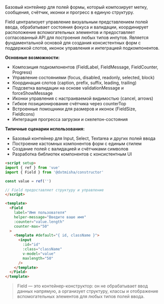 Базовый контейнер для полей формы, который композирует метку, сообщения, счётчик, иконки и прогресс в единую структуру.

Field централизует управление визуальным представлением полей ввода, обрабатывает состояния фокуса и валидации, координирует расположение вспомогательных элементов и предоставляет согласованный API для построения любых типов инпутов. Является фундаментальной основой для создания консистентных форм с поддержкой слотов, иконок управления и интеграцией подкомпонентов.

**Основные возможности:**

- Композиция подкомпонентов (FieldLabel, FieldMessage, FieldCounter, Progress)
- Управление состояниями (focus, disabled, readonly, selected, block)
- Координация слотов (caption, prefix, suffix, leading, trailing)
- Подсветка валидации на основе validationMessage и forceShowMessage
- Иконки управления с настраиваемой видимостью (cancel, arrows)
- Гибкое позиционирование счётчика через counterTop
- Встроенные помощники для размеров и иконок (FieldSize, FieldIcons)
- Интеграция прогресса загрузки и скелетон-состояния

**Типичные сценарии использования:**

- Базовый контейнер для Input, Select, Textarea и других полей ввода
- Построение кастомных компонентов форм с единым стилем
- Создание полей с валидацией и счётчиками символов
- Разработка библиотек компонентов с консистентным UI

```html
<script setup>
import { ref } from 'vue'
import { Field } from '@dxtmisha/constructor'

const value = ref('')

// Field предоставляет структуру и управление
</script>

<template>
  <Field
    label="Имя пользователя"
    helper-message="Введите ваше имя"
    :counter="value.length"
    counter-max="50"
  >
    <template #default="{ id, className }">
      <input
        :id="id"
        :class="className"
        v-model="value"
        maxlength="50"
      />
    </template>
  </Field>
</template>
```

> Field — это контейнер-конструктор: он не обрабатывает ввод данных напрямую, а организует структуру, классы и отображение вспомогательных элементов для любых типов полей ввода.

